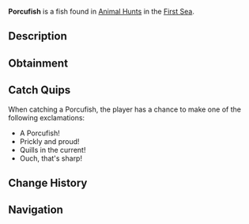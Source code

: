 {{FishInfobox
|image          = Porcufish.png
|rarity         = Limited
|event          = Animal Hunt
|sea            = First Sea
|location       = [[Animals]]
|sublocation    = 
|sources        = Fishing Rod
|radar_location = 
|prog_speed     = -15
|xp             = 1700
|weather        = Rain
|time           = 
|season         = Winter
|bait           = Squid
|base_weight    = 140
|base_value     = 1800
|weight_range   = 90
|base_chance    = 50
|base_resil     = 30
}}
'''Porcufish''' is a {{Rarity|Limited}} fish found in [[Animal Hunt]]s in the [[First Sea]].

== Description ==
{{Description|A spiky swimmer with quills that shimmer in the dark waters.|Bestiary Entry}}

== Obtainment ==
{{Description|It bristles in the chill where the rain drums.|Bestiary Hint}}
{{Fish Availability|
Animal Hunt/First Sea
|top_rods      = 
Astralhook Rod\101346.02\282922.78;
Ethereal Prism Rod\96854.01\205996.12;
Trident Rod\94846.55\66770.86;
Leviathan's Fang Rod\94663.61\119571.13;
No-Life Rod\91461.6\91461.6;
Fortune Rod\53225.14\148586.04;
Kraken Rod\75286.64\106893.31;
Seraphic Rod\89653.56\89653.56;
Free Spirit Rod\89573.21\66327.74;
Depthseeker Rod\86024.24\80428.93;
Challenger's Rod\81949.3\81949.3;
Rod Of The Forgotten Fang\81447.96\81447.96;
Avalanche Rod\79973.75\74923.73;
Zeus Rod\75477.23\75477.23;
Verdant Shear Rod\75438.35\75438.35;
Rod Of The Depths\73529.41\73529.41;
Blazebringer Rod\71404.65\71404.65;
Rod Of The Exalted One\70337.04\77635.51;
Volcanic Rod\67805.28\57305.31;
Steady Rod\44884.03\43988.94
|recommended   = Ethereal Prism Rod
}}

== Catch Quips ==
When catching a Porcufish, the player has a chance to make one of the following exclamations:
* A Porcufish!
* Prickly and proud!
* Quills in the current!
* Ouch, that's sharp!

== Change History ==
{{Change History|{{subst:Current Version}}}}

== Navigation ==
{{Fish Navbox|Animals}}